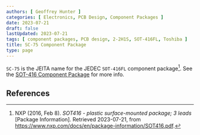 ```yaml
---
authors: [ Geoffrey Hunter ]
categories: [ Electronics, PCB Design, Component Packages ]
date: 2023-07-21
draft: false
lastUpdated: 2023-07-21
tags: [ component packages, PCB design, 2-2H1S, SOT-416FL, Toshiba ]
title: SC-75 Component Package
type: page
---
```



`SC-75` is the JEITA name for the JEDEC `SOT-416FL` component package[^nxp-sot-416-package-info]. See the [SOT-416 Component Package](/pcb-design/component-packages/sot-416-component-package/) for more info. 

## References

[^nxp-sot-416-package-info]: NXP (2016, Feb 8). _SOT416 - plastic surface-mounted package; 3 leads_ [Package Information]. Retrieved 2023-07-21, from https://www.nxp.com/docs/en/package-information/SOT416.pdf.
